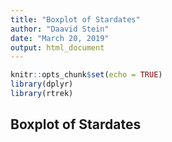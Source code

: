 ```yaml
---
title: "Boxplot of Stardates"
author: "Daavid Stein"
date: "March 20, 2019"
output: html_document
---
```


```r
knitr::opts_chunk$set(echo = TRUE)
library(dplyr)
library(rtrek)
```

## Boxplot of Stardates

